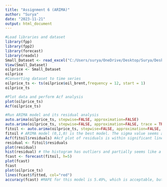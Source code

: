 ---
title: "Assignment 6 (ARIMA)"
author: "Surya"
date: "2023-11-21"
output: html_document
---

```{r}
#Load libraries and dataset
library(fpp)
library(fpp2)
library(forecast)
library(readxl)
Small_Dataset <- read_excel("C:/Users/surya/OneDrive/Desktop/Surya/Desktop/Rutgers/MBA Sem 3/Business Forecasting/Small Dataset.xlsx")
View(Small_Dataset)
oilprice <- Small_Dataset
oilprice
#Converting dataset to time series
oilprice_ts <- ts(oilprice$oil_brent,frequency = 12, start = 1)
oilprice_ts
```
```{r}
#Plot data and perform Acf analysis
plot(oilprice_ts)
Acf(oilprice_ts)
```
```{r}
#Run ARIMA model and its residual analysis
auto.arima(oilprice_ts, stepwise=FALSE, approximation=FALSE)
auto.arima(oilprice_ts, stepwise=FALSE, approximation=FALSE, trace = TRUE)
fitoil <- auto.arima(oilprice_ts, stepwise=FALSE, approximation=FALSE, trace = TRUE)
fitoil # ARIMA model (0,1,0) is the best model. The sigma value seems a bit high, which suggests more than normal deviation from the original data.
Acf(fitoil$residuals) #Acf plot of residuals is within significant lines.
residual <- fitoil$residuals
plot(residual)
hist(residual) # the histogram has outliers and partially seems like a normal curve. Hence, we should not consider this model.
fcast <- forecast(fitoil, h=5)
plot(fcast)
fcast
plot(oilprice_ts)
lines(fcast$fitted, col="red")
accuracy(fcast) #MAPE for this model is 5.49%, which is acceptable, but can be better. I would not consider this model for this data set.
```


